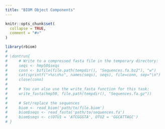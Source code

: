 ```yaml
---
title: "BIOM Object Components"
---
```


```r
knitr::opts_chunk$set(
  collapse = TRUE,
  comment = "#>"
)
```

```r
library(rbiom)
#     
# \dontrun{
#     # Write to a compressed fasta file in the temporary directory:
#     seqs <- hmp50$seqs
#     conn <- bzfile(file.path(tempdir(), "Sequences.fa.bz2"), "w")
#     cat(sprintf(">%s\n%s", names(seqs), seqs), file=conn, sep="\n")
#     close(conn)
#     
#     # You can also use the write_fasta function for this task:
#     write_fasta(hmp50, file.path(tempdir(), "Sequences.fa.gz"))
#     
#     # Set/replace the sequences
#     biom <- read_biom('path/to/file.biom')
#     biom$seqs <- read_fasta('path/to/sequences.fa')
#     biom$seqs <- c(OTU1 = 'ATCGGGTA', OTU2 = 'GGCATTAGC')
# }
```
